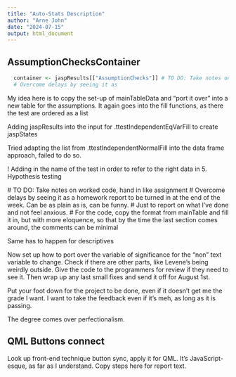 ```yaml
---
title: "Auto-Stats Description"
author: "Arne John"
date: "2024-07-15"
output: html_document
---
```



## AssumptionChecksContainer


```r
  container <- jaspResults[["AssumptionChecks"]] # TO DO: Take notes on worked code, hand in like assignment
  # Overcome delays by seeing it as 
```

My idea here is to copy the set-up of mainTableData and "port it over" into a new table for the assumptions. 
It again goes into the fill functions, as there the test are ordered as a list 

Adding jaspResults into the input for .ttestIndependentEqVarFill to create jaspStates

Tried adapting the list from .ttestIndependentNormalFill into the data frame approach, failed to do so.

! Adding in the name of the test in order to refer to the right data in 5. Hypothesis testing

 # TO DO: Take notes on worked code, hand in like assignment
  # Overcome delays by seeing it as a homework report to be turned in at the end of the week. Can be as plain as is, can be funny. 
  # Just to report on what I've done and not feel anxious. 
  # For the code, copy the format from mainTable and fill it in, but with more eloquence, so that by the time the last section comes around, the comments can be minimal


Same has to happen for descriptives

Now set up how to port over the variable of significance for the "non" text variable to change. Check if there are other parts, like Levene's being weirdly outside. Give the code to the programmers for review if they need to see it. Then wrap up any last small fixes and send it off for August 1st. 

Put your foot down for the project to be done, even if it doesn't get me the grade I want. I want to take the feedback even if it's meh, as long as it is passing. 

The degree comes over perfectionalism. 

## QML Buttons connect

Look up front-end technique button sync, apply it for QML. It's JavaScript-esque, as far as I understand. Copy steps here for report text. 